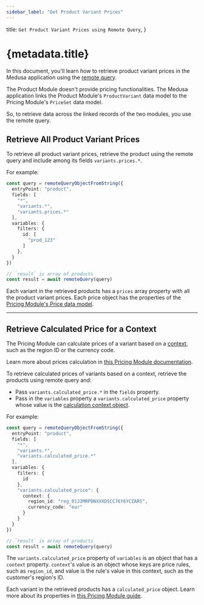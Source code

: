 ```yaml
---
sidebar_label: "Get Product Variant Prices"
---
```


  title: `Get Product Variant Prices using Remote Query`,
}

# {metadata.title}

In this document, you'll learn how to retrieve product variant prices in the Medusa application using the [remote query](!docs!/advanced-development/modules/remote-query).

<Note title="Why use the Remote Query?">

The Product Module doesn't provide pricing functionalities. The Medusa application links the Product Module's `ProductVariant` data model to the Pricing Module's `PriceSet` data model.

So, to retrieve data across the linked records of the two modules, you use the remote query.

</Note>

## Retrieve All Product Variant Prices

To retrieve all product variant prices, retrieve the product using the remote query and include among its fields `variants.prices.*`.

For example:

```ts highlights={[["6"]]}
const query = remoteQueryObjectFromString({
  entryPoint: "product",
  fields: [
    "*",
    "variants.*",
    "variants.prices.*"
  ],
  variables: {
    filters: {
      id: [
        "prod_123"
      ]
    },
  }
})

// `result` is array of products
const result = await remoteQuery(query)
```

Each variant in the retrieved products has a `prices` array property with all the product variant prices. Each price object has the properties of the [Pricing Module's Price data model](/references/pricing/models/Price).

---

## Retrieve Calculated Price for a Context

The Pricing Module can calculate prices of a variant based on a [context](../../../pricing/price-calculation/page.mdx#calculation-context), such as the region ID or the currency code.

<Note title="Tip">

Learn more about prices calculation in [this Pricing Module documentation](../../../pricing/price-calculation/page.mdx).

</Note>

To retrieve calculated prices of variants based on a context, retrieve the products using remote query and:

- Pass `variants.calculated_price.*` in the `fields` property.
- Pass in the `variables` property a `variants.calculated_price` property whose value is the [calculation context object](../../../pricing/price-calculation/page.mdx#calculation-context).

For example:

```ts highlights={[["6"], ["12"], ["13"], ["14"], ["15"], ["16"], ["17"]]}
const query = remoteQueryObjectFromString({
  entryPoint: "product",
  fields: [
    "*",
    "variants.*",
    "variants.calculated_price.*"
  ],
  variables: {
    filters: {
      id
    },
    "variants.calculated_price": {
      context: {
        region_id: "reg_01J3MRPDNXXXDSCC76Y6YCZARS",
        currency_code: "eur"
      }
    }
  }
})

// `result` is array of products
const result = await remoteQuery(query)
```

The `variants.calculated_price` property of `variables` is an object that has a `context` property. `context`'s value is an object whose keys are price rules, such as `region_id`, and value is the rule's value in this context, such as the customer's region's ID.

Each variant in the retrieved products has a `calculated_price` object. Learn more about its properties in [this Pricing Module guide](../../../pricing/price-calculation/page.mdx#returned-price-object).
